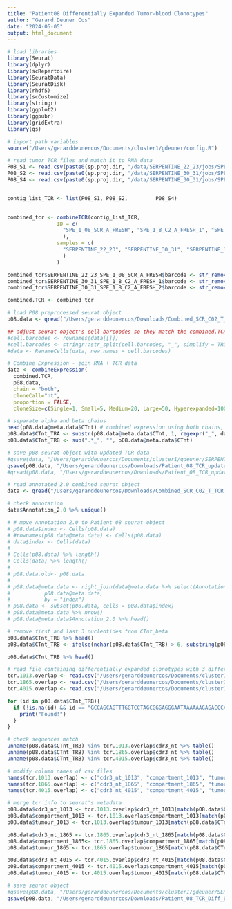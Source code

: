 ```yaml
---
title: "Patient08 Differentially Expanded Tumor-blood Clonotypes"
author: "Gerard Deuner Cos"
date: "2024-05-05"
output: html_document
---
```


```r
# load libraries
library(Seurat)
library(dplyr)
library(scRepertoire)
library(SeuratData)
library(SeuratDisk)
library(rhdf5)
library(scCustomize)
library(stringr)
library(ggplot2)
library(ggpubr)
library(gridExtra)
library(qs)
```

```r
# import path variables 
source("/Users/gerarddeunercos/Documents/cluster1/gdeuner/config.R")
```

```r
# read tumor TCR files and match it to RNA data
P08_S1 <- read.csv(paste0(sp.proj.dir, "/data/SERPENTINE_22_23/jobs/SPE_1_08_SCR_A_FRESH/SPE_1_08_SCR_A_FRESH/outs/per_sample_outs/SPE_1_08_SCR_A_FRESH/vdj_t/filtered_contig_annotations.csv"))
P08_S2 <- read.csv(paste0(sp.proj.dir, "/data/SERPENTINE_30_31/jobs/SPE_1_8_C2_A_FRESH_1/SPE_1_8_C2_A_FRESH_1/outs/per_sample_outs/SPE_1_8_C2_A_FRESH_1/vdj_t/filtered_contig_annotations.csv"))
P08_S4 <- read.csv(paste0(sp.proj.dir, "/data/SERPENTINE_30_31/jobs/SPE_1_8_C2_A_FRESH_2/SPE_1_8_C2_A_FRESH_2/outs/per_sample_outs/SPE_1_8_C2_A_FRESH_2/vdj_t/filtered_contig_annotations.csv"))


contig_list_TCR <- list(P08_S1, P08_S2,         P08_S4)
                        

combined_tcr <- combineTCR(contig_list_TCR, 
                ID = c(
                  "SPE_1_08_SCR_A_FRESH", "SPE_1_8_C2_A_FRESH_1", "SPE_1_8_C2_A_FRESH_2"
                  ), 
                samples = c(
                  "SERPENTINE_22_23", "SERPENTINE_30_31", "SERPENTINE_30_31"
                  )
                )

combined_tcr$SERPENTINE_22_23_SPE_1_08_SCR_A_FRESH$barcode <- str_remove_all(combined_tcr$SERPENTINE_22_23_SPE_1_08_SCR_A_FRESH$barcode, pattern = "-1$|-2$|-3$")
combined_tcr$SERPENTINE_30_31_SPE_1_8_C2_A_FRESH_1$barcode <- str_remove_all(combined_tcr$SERPENTINE_30_31_SPE_1_8_C2_A_FRESH_1$barcode, pattern = "-1$|-2$|-3$")
combined_tcr$SERPENTINE_30_31_SPE_1_8_C2_A_FRESH_2$barcode <- str_remove_all(combined_tcr$SERPENTINE_30_31_SPE_1_8_C2_A_FRESH_2$barcode, pattern = "-1$|-2$|-3$")

combined.TCR <- combined_tcr
```

```r
# load P08 preprocessed seurat object
p08.data <- qread("/Users/gerarddeunercos/Downloads/Combined_SCR_C02_T_TCR_05-05-24.qs")
```

```r
## adjust seurat object's cell barcoodes so they match the combined.TCR barcodes
#cell.barcodes <- rownames(data[[]])
#cell.barcodes <- stringr::str_split(cell.barcodes, "_", simplify = TRUE, n = 2)[, 2]
#data <- RenameCells(data, new.names = cell.barcodes)
```

```r
# Combine Expression - join RNA + TCR data
data <- combineExpression(
  combined.TCR, 
  p08.data, 
  chain = "both",
  cloneCall="nt", 
  proportion = FALSE, 
  cloneSize=c(Single=1, Small=5, Medium=20, Large=50, Hyperexpanded=100))
```

```r
# separate alpha and beta chains
head(p08.data@meta.data$CTnt) # combined expression using both chains, therefore we need to split them between alpha and beta chain
p08.data$CTnt_TRA <- substr(p08.data@meta.data$CTnt, 1, regexpr("_", data@meta.data$CTnt) - 1)
p08.data$CTnt_TRB <- sub(".*_", "", p08.data@meta.data$CTnt)
```


```r
# save p08 seurat object with updated TCR data
#qsave(data, "/Users/gerarddeunercos/Documents/cluster1/gdeuner/SERPENTINE/data/outputdata/Patient_08/Patient_08_TCR_updated_06-05-24.qs")
qsave(p08.data, "/Users/gerarddeunercos/Downloads/Patient_08_TCR_updated_06-05-24.qs")
#qread(p08.data, "/Users/gerarddeunercos/Downloads/Patient_08_TCR_updated_06-05-24.qs")
```

```r
# read annotated 2.0 combined seurat object
data <- qread("/Users/gerarddeunercos/Downloads/Combined_SCR_C02_T_TCR_05-05-24.qs")
```

```r
# check annotation
data$Annotation_2.0 %>% unique()
```

```r
# # move Annotation 2.0 to Patient 08 seurat object
# p08.data$index <- Cells(p08.data)
# #rownames(p08.data@meta.data) <- Cells(p08.data)
# data$index <- Cells(data)
# 
# Cells(p08.data) %>% length()
# Cells(data) %>% length()
# 
# p08.data.old<- p08.data
# 
# p08.data@meta.data <- right_join(data@meta.data %>% select(Annotation_2.0, index),
#           p08.data@meta.data,
#           by = "index")  
# p08.data <- subset(p08.data, cells = p08.data$index)
# p08.data@meta.data %>% nrow()
# p08.data@meta.data$Annotation_2.0 %>% head()
```

```r
# remove first and last 3 nucleotides from CTnt_beta
p08.data$CTnt_TRB %>% head()
p08.data$CTnt_TRB <- ifelse(nchar(p08.data$CTnt_TRB) > 6, substring(p08.data$CTnt_TRB, 4, nchar(p08.data$CTnt_TRB) - 3), p08.data$CTnt_TRB)

p08.data$CTnt_TRB %>% head()
```

```r
# read file containing differentially expanded clonotypes with 3 different thresholds
tcr.1013.overlap <- read.csv("/Users/gerarddeunercos/Documents/cluster1/gdeuner/SERPENTINE/data/differential_expansion_overlap_tumour/SPE08_tumour_blood_differential_1013_overlap.csv")
tcr.1865.overlap <- read.csv("/Users/gerarddeunercos/Documents/cluster1/gdeuner/SERPENTINE/data/differential_expansion_overlap_tumour/SPE08_tumour_blood_differential_1865_overlap.csv")
tcr.4015.overlap <- read.csv("/Users/gerarddeunercos/Documents/cluster1/gdeuner/SERPENTINE/data/differential_expansion_overlap_tumour/SPE08_tumour_blood_differential_4015_overlap.csv")
```

```r
for (id in p08.data$CTnt_TRB){
  if (!is.na(id) && id == "GCCAGCAGTTTGGTCCTAGCGGGAGGGAATAAAAAAGAGACCCAGTAC"){
    print("Found!")
  }
} 
```


```r
# check sequences match
unname(p08.data$CTnt_TRB) %in% tcr.1013.overlap$cdr3_nt %>% table()
unname(p08.data$CTnt_TRB) %in% tcr.1865.overlap$cdr3_nt %>% table()
unname(p08.data$CTnt_TRB) %in% tcr.4015.overlap$cdr3_nt %>% table()
```

```r
# modify column names of csv files
names(tcr.1013.overlap) <- c("cdr3_nt_1013", "compartment_1013", "tumour_1013")
names(tcr.1865.overlap) <- c("cdr3_nt_1865", "compartment_1865", "tumour_1865")
names(tcr.4015.overlap) <- c("cdr3_nt_4015", "compartment_4015", "tumour_4015")
```

```r
# merge tcr info to seurat's metadata
p08.data$cdr3_nt_1013 <- tcr.1013.overlap$cdr3_nt_1013[match(p08.data$CTnt_TRB, tcr.1013.overlap$cdr3_nt_1013)]
p08.data$compartment_1013 <- tcr.1013.overlap$compartment_1013[match(p08.data$CTnt_TRB, tcr.1013.overlap$cdr3_nt_1013)]
p08.data$tumour_1013 <- tcr.1013.overlap$tumour_1013[match(p08.data$CTnt_TRB, tcr.1013.overlap$cdr3_nt_1013)]

p08.data$cdr3_nt_1865 <- tcr.1865.overlap$cdr3_nt_1865[match(p08.data$CTnt_TRB, tcr.1865.overlap$cdr3_nt_1865)]
p08.data$compartment_1865<- tcr.1865.overlap$compartment_1865[match(p08.data$CTnt_TRB, tcr.1865.overlap$cdr3_nt_1865)]
p08.data$tumour_1865 <- tcr.1865.overlap$tumour_1865[match(p08.data$CTnt_TRB, tcr.1865.overlap$cdr3_nt_1865)]

p08.data$cdr3_nt_4015 <- tcr.4015.overlap$cdr3_nt_4015[match(p08.data$CTnt_TRB, tcr.4015.overlap$cdr3_nt_4015)]
p08.data$compartment_4015 <- tcr.4015.overlap$compartment_4015[match(p08.data$CTnt_TRB, tcr.4015.overlap$cdr3_nt_4015)]
p08.data$tumour_4015 <- tcr.4015.overlap$tumour_4015[match(p08.data$CTnt_TRB, tcr.4015.overlap$cdr3_nt_4015)]
```

```r
# save seurat object
#qsave(p08.data, "/Users/gerarddeunercos/Documents/cluster1/gdeuner/SERPENTINE/data/outputdata/Patient_08/Patient_08_TCR_Diff_Exp_tumor-blood_06-05-24.qs")
qsave(p08.data, "/Users/gerarddeunercos/Downloads/Patient_08_TCR_Diff_Exp_tumor-blood_06-05-24.qs")
```


